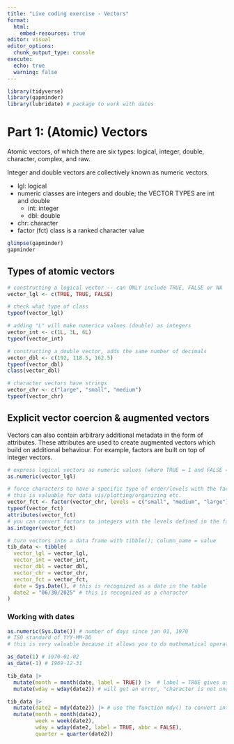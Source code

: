 ```yaml
---
title: "Live coding exercise - Vectors"
format:
  html:
    embed-resources: true
editor: visual
editor_options: 
  chunk_output_type: console
execute:
  echo: true
  warning: false
---
```


```r
library(tidyverse)
library(gapminder)
library(lubridate) # package to work with dates
```

# Part 1: (Atomic) Vectors

Atomic vectors, of which there are six types: logical, integer, double, character, complex, and raw.

Integer and double vectors are collectively known as numeric vectors.

-   lgl: logical
-   numeric classes are integers and double; the VECTOR TYPES are int and double
    -   int: integer
    -   dbl: double
-   chr: character
-   factor (fct) class is a ranked character value

```r
glimpse(gapminder)
gapminder

```

## Types of atomic vectors

```r
# constructing a logical vector -- can ONLY include TRUE, FALSE or NA
vector_lgl <- c(TRUE, TRUE, FALSE)

# check what type of class
typeof(vector_lgl)

# adding "L" will make numerica values (double) as integers
vector_int <- c(1L, 3L, 6L)
typeof(vector_int)

# constructing a double vector, adds the same number of decimals 
vector_dbl <- c(192, 118.5, 162.5)
typeof(vector_dbl)
class(vector_dbl)

# character vectors have strings
vector_chr <- c("large", "small", "medium")
typeof(vector_chr)
```

## Explicit vector coercion & augmented vectors

Vectors can also contain arbitrary additional metadata in the form of attributes. These attributes are used to create augmented vectors which build on additional behaviour. For example, factors are built on top of integer vectors.

```r
# express logical vectors as numeric values (where TRUE = 1 and FALSE = 0)
as.numeric(vector_lgl)

# force characters to have a specific type of order/levels with the factor() function
# this is valuable for data vis/plotting/organizing etc.
vector_fct <- factor(vector_chr, levels = c("small", "medium", "large"))
typeof(vector_fct)
attributes(vector_fct)
# you can convert factors to integers with the levels defined in the factor() function
as.integer(vector_fct)

# turn vectors into a data frame with tibble(); column_name = value
tib_data <- tibble(
  vector_lgl = vector_lgl,
  vector_int = vector_int,
  vector_dbl = vector_dbl,
  vector_chr = vector_chr,
  vector_fct = vector_fct,
  date = Sys.Date(), # this is recognized as a date in the table
  date2 = "06/30/2025" # this is recognized as a character
)
```

### Working with dates

```r

as.numeric(Sys.Date()) # number of days since jan 01, 1970 
# ISO standard of YYY-MM-DD
# this is very valuable because it allows you to do mathematical operations with date

as_date(1) # 1970-01-02
as_date(-1) # 1969-12-31

tib_data |> 
  mutate(month = month(date, label = TRUE)) |>  # label = TRUE gives us the string
  mutate(wday = wday(date2)) # will get an error, "character is not unambiguous

tib_data |> 
  mutate(date2 = mdy(date2)) |> # use the function mdy() to convert into the proper date format
  mutate(month = month(date2),
         week = week(date2),
         wday = wday(date2, label = TRUE, abbr = FALSE),
         quarter = quarter(date2))
```
